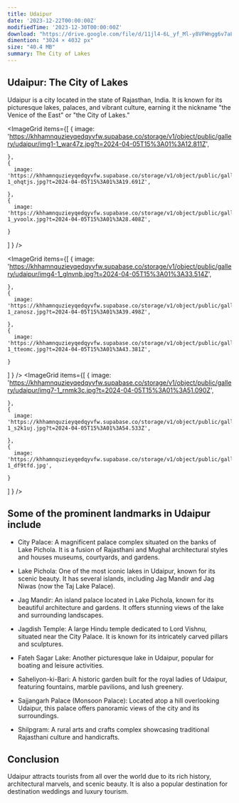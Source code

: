 ```yaml
---
title: Udaipur 
date: '2023-12-22T00:00:00Z'
modifiedTime: '2023-12-30T00:00:00Z'
download: "https://drive.google.com/file/d/11jl4-6L_yf_Ml-y8VFWngg6v7aLIlbWA/view?usp=sharing"
dimention: "3024 × 4032 px"
size: "40.4 MB"
summary: The City of Lakes
---
```


## Udaipur: The City of Lakes


Udaipur is a city located in the state of Rajasthan, India. It is known for its picturesque lakes, palaces, and vibrant culture, earning it the nickname "the Venice of the East" or "the City of Lakes."

<ImageGrid
  items={[
    {
      image: 'https://khhamnquzieyqedqyvfw.supabase.co/storage/v1/object/public/gallery/udaipur/img1-1_war47z.jpg?t=2024-04-05T15%3A01%3A12.811Z',
      
    },
    {
      image: 'https://khhamnquzieyqedqyvfw.supabase.co/storage/v1/object/public/gallery/udaipur/img2-1_ohqtjs.jpg?t=2024-04-05T15%3A01%3A19.691Z',
      
    },
    {
      image: 'https://khhamnquzieyqedqyvfw.supabase.co/storage/v1/object/public/gallery/udaipur/img3-1_yvoolx.jpg?t=2024-04-05T15%3A01%3A28.408Z',
      
    }
  ]
  }
/>

<ImageGrid
  items={[
    {
      image: 'https://khhamnquzieyqedqyvfw.supabase.co/storage/v1/object/public/gallery/udaipur/img4-1_glnvnb.jpg?t=2024-04-05T15%3A01%3A33.514Z',
      
    },
    {
      image: 'https://khhamnquzieyqedqyvfw.supabase.co/storage/v1/object/public/gallery/udaipur/img5-1_zanosz.jpg?t=2024-04-05T15%3A01%3A39.498Z',
      
    },
    {
      image: 'https://khhamnquzieyqedqyvfw.supabase.co/storage/v1/object/public/gallery/udaipur/img6-1_tteomc.jpg?t=2024-04-05T15%3A01%3A43.381Z',
      
    }
  ]
  }
/>
<ImageGrid
  items={[
    {
      image: 'https://khhamnquzieyqedqyvfw.supabase.co/storage/v1/object/public/gallery/udaipur/img7-1_rnmk3c.jpg?t=2024-04-05T15%3A01%3A51.090Z',
      
    },
    {
      image: 'https://khhamnquzieyqedqyvfw.supabase.co/storage/v1/object/public/gallery/udaipur/img8-1_s2k1uj.jpg?t=2024-04-05T15%3A01%3A54.533Z',
      
    },
    {
      image: 'https://khhamnquzieyqedqyvfw.supabase.co/storage/v1/object/public/gallery/udaipur/img9-1_df9tfd.jpg',
      
    }
  ]
  }
/>

## Some of the prominent landmarks in Udaipur include

- City Palace: A magnificent palace complex situated on the banks of Lake Pichola. It is a fusion of Rajasthani and Mughal architectural styles and houses museums, courtyards, and gardens.

- Lake Pichola: One of the most iconic lakes in Udaipur, known for its scenic beauty. It has several islands, including Jag Mandir and Jag Niwas (now the Taj Lake Palace).

- Jag Mandir: An island palace located in Lake Pichola, known for its beautiful architecture and gardens. It offers stunning views of the lake and surrounding landscapes.

- Jagdish Temple: A large Hindu temple dedicated to Lord Vishnu, situated near the City Palace. It is known for its intricately carved pillars and sculptures.

- Fateh Sagar Lake: Another picturesque lake in Udaipur, popular for boating and leisure activities.

- Saheliyon-ki-Bari: A historic garden built for the royal ladies of Udaipur, featuring fountains, marble pavilions, and lush greenery.

- Sajjangarh Palace (Monsoon Palace): Located atop a hill overlooking Udaipur, this palace offers panoramic views of the city and its surroundings.

- Shilpgram: A rural arts and crafts complex showcasing traditional Rajasthani culture and handicrafts.

## Conclusion

Udaipur attracts tourists from all over the world due to its rich history, architectural marvels, and scenic beauty. It is also a popular destination for destination weddings and luxury tourism.
